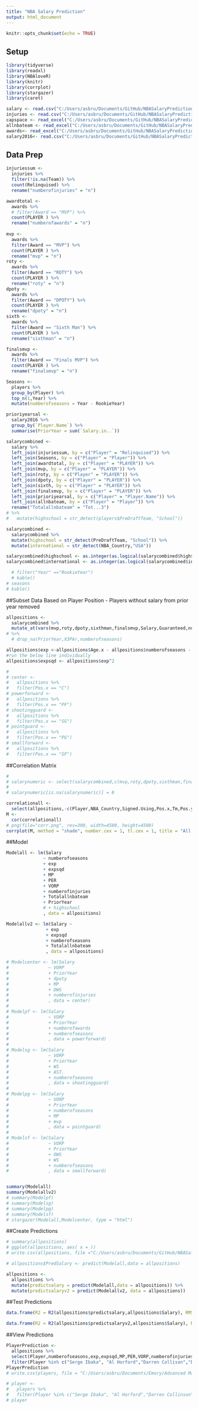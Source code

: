 ```yaml
---
title: "NBA Salary Prediction"
output: html_document
---
```


```r
knitr::opts_chunk$set(echo = TRUE)
```

## Setup

```r
library(tidyverse)
library(readxl)
library(NBAloveR)
library(knitr)
library(corrplot)
library(stargazer)
library(caret)

salary <- read.csv("C:/Users/asbru/Documents/GitHub/NBASalaryPrediction/data/NBA metrics plus salary_with var notes.csv")
injuries <- read.csv("C:/Users/asbru/Documents/GitHub/NBASalaryPrediction/data/injuries.csv")
capspace <- read_excel("C:/Users/asbru/Documents/GitHub/NBASalaryPrediction/data/TeamCapSpace.xlsx")
allnbateam <- read_excel("C:/Users/asbru/Documents/GitHub/NBASalaryPrediction/data/AllNBATeam.xlsx")
awards<- read_excel("C:/Users/asbru/Documents/GitHub/NBASalaryPrediction/data/awards-consolidated.xlsx")
salary2016<- read.csv("C:/Users/asbru/Documents/GitHub/NBASalaryPrediction/data/2016 Salaries.csv")

```

## Data Prep

```r

injuriessum <-
  injuries %>%
  filter(!is.na(Team)) %>%
  count(Relinquised) %>%
  rename("numberofinjuries" = "n") 

awardtotal <-
  awards %>%
  # filter(Award == "MVP") %>%
  count(PLAYER ) %>%
  rename("numberofawards" = "n") 
  
mvp <-
  awards %>%
  filter(Award == "MVP") %>%
  count(PLAYER ) %>%
  rename("mvp" = "n") 
roty <-
  awards %>%
  filter(Award == "ROTY") %>%
  count(PLAYER ) %>%
  rename("roty" = "n") 
dpoty <-
  awards %>%
  filter(Award == "DPOTY") %>%
  count(PLAYER ) %>%
  rename("dpoty" = "n") 
sixth <-
  awards %>%
  filter(Award == "Sixth Man") %>%
  count(PLAYER ) %>%
  rename("sixthman" = "n") 

finalsmvp <-
  awards %>%
  filter(Award == "Finals MVP") %>%
  count(PLAYER ) %>%
  rename("finalsmvp" = "n") 

Seasons <- 
  players %>%
  group_by(Player) %>%
  top_n(1,Year) %>%
  mutate(numberofseasons = Year - RookieYear) 

prioriyearsal <-
  salary2016 %>%
  group_by(`Player.Name`) %>%
  summarise(PriorYear = sum(`Salary.in..`))

salarycombined <-
  salary %>%
  left_join(injuriessum, by = c("Player" = "Relinquised")) %>%
  left_join(Seasons, by = c("Player" = "Player")) %>%
  left_join(awardtotal, by = c("Player" = "PLAYER")) %>%
  left_join(mvp, by = c("Player" = "PLAYER")) %>%
  left_join(roty, by = c("Player" = "PLAYER")) %>%
  left_join(dpoty, by = c("Player" = "PLAYER")) %>%
  left_join(sixth, by = c("Player" = "PLAYER")) %>%
  left_join(finalsmvp, by = c("Player" = "PLAYER")) %>%
  left_join(prioriyearsal, by = c("Player" = "Player.Name")) %>%
  left_join(allnbateam, by = c("Player" = "Player")) %>%
  rename("Totalallnbateam" = "Tot...3")
# %>%
#   mutate(highschool = str_detect(players$PreDraftTeam, "School"))

salarycombined <-
  salarycombined %>%
  mutate(highschool = str_detect(PreDraftTeam, "School")) %>%
  mutate(international = str_detect(NBA_Country,"USA"))

salarycombined$highschool <- as.integer(as.logical(salarycombined$highschool))
salarycombined$international <- as.integer(as.logical(salarycombined$international))

  # filter("Year" =="RookieYear") 
  # kable()
# seasons
# kable()


```

##Subset Data Based on Player Position - Players without salary from prior year removed

```r

allpositions <-
  salarycombined %>%
  mutate_at(vars(mvp,roty,dpoty,sixthman,finalsmvp,Salary,Guaranteed,numberofawards,numberofinjuries,highschool,international,PriorYear,X3PAr,numberofseasons,Totalallnbateam,"1st","2nd","3rd"), ~replace_na(., 0)) 
# %>%
  # drop_na(PriorYear,X3PAr,numberofseasons)

allpositions$exp <-allpositions$Age.x - allpositions$numberofseasons - 5
#run the below line individually
allpositions$expsqd <- allpositions$exp^2 

# 
# center <-
#   allpositions %>%
#   filter(Pos.x == "C") 
# powerforward <-
#   allpositions %>%
#   filter(Pos.x == "PF")
# shootingguard <-
#   allpositions %>%
#   filter(Pos.x == "SG")
# pointguard <-
#   allpositions %>%
#   filter(Pos.x == "PG")
# smallforward <-
#   allpositions %>%
#   filter(Pos.x == "SF")


```

##Correlation Matrix

```r
# 
# salarynumeric <- select(salarycombined,c(mvp,roty,dpoty,sixthman,finalsmvp,Salary,Guaranteed,numberofawards,numberofinjuries))
# 
# salarynumeric[is.na(salarynumeric)] = 0

correlationall <- 
  select(allpositions,-c(Player,NBA_Country,Signed.Using,Pos.x,Tm,Pos.y,HT,WT,Teams,PreDraftTeam,Draft.Status,Nationality,Age.y))
M <- 
  cor(correlationall)
# png(file="corr.png", res=300, width=4500, height=4500)
corrplot(M, method = "shade", number.cex = 1, tl.cex = 1, title = "All Positions", mar=c(0,0,1,0))


```


##Model

```r
Modelall <- lm(Salary
              ~ numberofseasons 
              + exp
              + expsqd
              + MP
              + PER
              + VORP
              + numberofinjuries
              + Totalallnbateam
              + PriorYear
              # + highschool
              , data = allpositions)

Modelallv2 <- lm(Salary ~
               + exp
               + expsqd
               + numberofseasons
               + Totalallnbateam
               , data = allpositions)

# Modelcenter <- lm(Salary
#               ~ VORP 
#               + PriorYear
#               + dpoty
#               + MP
#               + DWS
#               + numberofinjuries
#               , data = center)
# 
# Modelpf <- lm(Salary
#               ~ VORP 
#               + PriorYear
#               + numberofawards
#               + numberofseasons
#               , data = powerforward)
# 
# Modelsg <- lm(Salary
#               ~ VORP
#               + PriorYear
#               + WS
#               + AST.
#               + numberofseasons
#               , data = shootingguard)
# 
# Modelpg <- lm(Salary
#               ~ VORP 
#               + PriorYear
#               + numberofseasons
#               + MP
#               + mvp
#               , data = pointguard)
# 
# Modelsf <- lm(Salary
#               ~ VORP
#               + PriorYear
#               + OWS
#               + WS
#               + numberofseasons
#               , data = smallforward)


summary(Modelall)
summary(Modelallv2)
# summary(Modelpf)
# summary(Modelsg)
# summary(Modelpg)
# summary(Modelsf)
# stargazer(Modelall,Modelcenter, type = "html")

```

##Create Predictions

```r
# summary(allpositions)
# ggplot(allpositions, aes( x = ))
# write.csv(allpositions, file ="C:/Users/asbru/Documents/GitHub/NBASalaryPrediction/data/allpositions.csv")

# allpositions$PredSalary <- predict(Modelall,data = allpositions)

allpositions <-
  allpositions %>%
  mutate(predictsalary = predict(Modelall,data = allpositions)) %>%
  mutate(predictsalaryv2 = predict(Modelallv2, data = allpositions))

```

##Test Predictions

```r

data.frame(R2 = R2(allpositions$predictsalary,allpositions$Salary), RMSE = RMSE(allpositions$predictsalary,allpositions$Salary), MAE = MAE(allpositions$predictsalary,allpositions$Salary))

data.frame(R2 = R2(allpositions$predictsalaryv2,allpositions$Salary), RMSE = RMSE(allpositions$predictsalaryv2,allpositions$Salary), MAE = MAE(allpositions$predictsalaryv2,allpositions$Salary))

```


##View Predictions

```r

PlayerPrediction <-
  allpositions %>%
  select(Player,numberofseasons,exp,expsqd,MP,PER,VORP,numberofinjuries,Salary,PriorYear,predictsalary,predictsalaryv2) %>%
  filter(Player %in% c("Serge Ibaka", "Al Horford","Darren Collison","Dennis Schroder","Andre Iguodala","Kawhi Leonard","Tony Parker","Lonzo Ball"))
PlayerPrediction
# write.csv(players, file = "C:/Users/asbru/Documents/Emory/Advanced Mangerial Econ & Data Analytics/Assignment 1/nbalover.csv")

# player <-
#   players %>%
#   filter(Player %in% c("Serge Ibaka", "Al Horford","Darren Collinson","Dennis Schroder","Andrea Iguodala","Kwahi Leonard","Tony Parker","Lonzo Ball"))
# player
```

